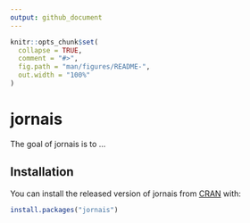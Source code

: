 ```yaml
---
output: github_document
---
```


<!-- README.md is generated from README.Rmd. Please edit that file -->

```r
knitr::opts_chunk$set(
  collapse = TRUE,
  comment = "#>",
  fig.path = "man/figures/README-",
  out.width = "100%"
)
```
# jornais

<!-- badges: start -->
<!-- badges: end -->

The goal of jornais is to ...

## Installation

You can install the released version of jornais from [CRAN](https://CRAN.R-project.org) with:

``` r
install.packages("jornais")
```
